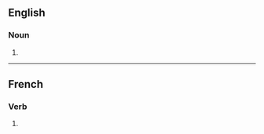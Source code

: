 {{also|proteges|protegés|protèges|Protegés}}

==English==

===Noun===
{{head|en|noun form}}

# {{plural of|protégé|lang=en}}

----

==French==

===Verb===
{{head|fr|past participle form}}

# {{masculine plural past participle of|protéger|lang=fr|nocat=1}}